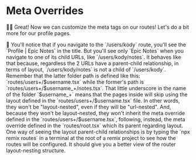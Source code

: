 # Meta Overrides

<EpicVideo url="https://www.epicweb.dev/workshops/full-stack-foundations/search-engine-optimization/dynamic-metadata-for-different-routes/solution" />

👨‍💼 Great! Now we can customize the meta tags on our routes! Let's do a bit more
for our profile pages.

<callout-info>
	🦉 You'll notice that if you navigate to the `/users/kody` route, you'll see
	the `Profile | Epic Notes` in the title. But you'll see only `Epic Notes`
	when you navigate to one of its child URLs, like `/users/kody/notes`. It
	behaves like that because, regardless the 2 URLs have a parent-child
	relationship, in terms of layout, `/users/kody/notes` is not a child of 
	`/users/kody`. Remember that the latter folder path is defined like this:
	`routes/users+/$username.tsx` while the former's path is
	`routes/users+/$username_+/notes.tsx`. That little underscore in the name of
	the folder `$username_+` means that the pages inside will skip using the
	layout defined in the `routes/users+/$username.tsx` file. In other words,
	they won't be "layout-nested", even if they will be "url-nested". And, because
	they won't be layout-nested, they won't inherit the meta override defined
	in the `routes/users+/$username.tsx`, following, instead, the meta override
	defined in the `routes/root.tsx` which its parent regarding layout. One way
	of seeing the layout parent-child relationships is by typing the 
	`npx remix routes` in a terminal at the root of a remix project to see how
	the routes will be configured. It should give you a better view of the
	router layout-nesting structure.
</callout-info>
